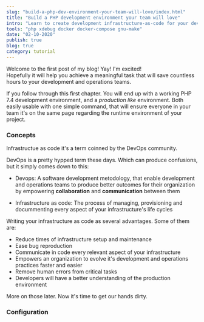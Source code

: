 ```yaml
---
slug: "build-a-php-dev-environment-your-team-will-love/index.html"
title: "Build a PHP development environment your team will love"
intro: "Learn to create development infrastructure-as-code for your dev team"
tools: "php xdebug docker docker-compose gnu-make"
date: "02-10-2020"
publish: true
blog: true
category: tutorial
---
```


Welcome to the first post of my blog! Yay! I'm excited!  
Hopefully it will help you achieve a meaningful task that will save countless hours to your development and operations teams.  

If you follow through this first chapter. You will end up with a working PHP 7.4 development environment, and a _production like_ environment. Both easily usable with one simple command, that will ensure everyone in your team it's on the same page regarding the runtime environment of your project.

### Concepts

Infrastructue as code it's a term coinned by the DevOps community.  

DevOps is a pretty hypped term these days. Which can produce confusions, but it simply comes down to this:  

- Devops:  A software development metodology, that enable development and operations teams to produce better outcomes for their organization by empowering **collaboration** and **communication** between them

- Infrastructure as code: The process of managing, provisioning and docummenting every aspect of your infrastructure's life cycles

Writing your infrastructure as code as several advantages. Some of them are:

- Reduce times of infrastructure setup and maintenance
- Ease bug reproduction
- Communicate in code every relevant aspect of your infrastructure
- Empowers an organization to evolve it's development and operations practices faster and easier
- Remove human errors from critical tasks
- Developers will have a better understanding of the production environment

More on those later. Now it's time to get our hands dirty.

### Configuration
